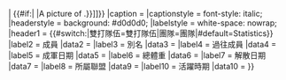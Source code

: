 <includeonly>{{infobox
|bodystyle    = font-size: 90%; background:#fff; width: 23em; padding: 0.5em; margin-bottom: 0.5em; margin-left: 1em;
|bodyclass    = vcard vevent 
|above        = {{{name}}}
|abovestyle   = font-size:100%
|aboveclass   = fn org  summary
|image        = {{#if:{{{image|}}}| [[File:{{{image}}}|{{#if:{{{image_size|}}}|<!--then:-->{{{image_size}}}px|<!--else:-->200px}}|
{{#if:{{{caption|}}}|<!--then:-->{{{caption}}}|A picture of {{{current_name}}}.}}]]}}
|caption      = {{{img_capt|}}}
|captionstyle = font-style: italic;
|headerstyle  = background: #d0d0d0;
|labelstyle   = white-space: nowrap;
|header1 = {{#switch:{{{type}}}|雙打隊伍=雙打隊伍|團隊=團隊|#default=Statistics}}
|label2  = 成員
|data2   = {{{members}}}
|label3  = 別名
|data3   = {{{othernames|}}}
|label4  = 過往成員
|data4   = {{{former_members|}}}
|label5  = 成軍日期
|data5   = {{{debut|}}}
|label6  = 總體重
|data6   = {{{weights|}}}
|label7 = 解散日期
|data7  = {{{disbanded|}}}
|label8 = 所屬聯盟
|data9  = {{{promotions|}}}
|label10 = 活躍時期
|data10  = {{{years_active|}}}
}}</includeonly><noinclude>
{{documentation}}
</noinclude>